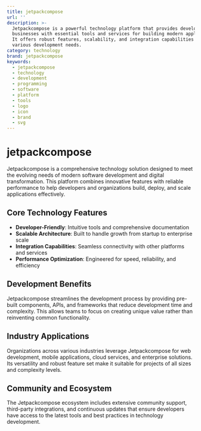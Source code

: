 ```yaml
---
title: jetpackcompose
url: ''
description: >-
  Jetpackcompose is a powerful technology platform that provides developers and
  businesses with essential tools and services for building modern applications.
  It offers robust features, scalability, and integration capabilities for
  various development needs.
category: technology
brand: jetpackcompose
keywords:
  - jetpackcompose
  - technology
  - development
  - programming
  - software
  - platform
  - tools
  - logo
  - icon
  - brand
  - svg
---
```


# jetpackcompose

Jetpackcompose is a comprehensive technology solution designed to meet the evolving needs of modern software development and digital transformation. This platform combines innovative features with reliable performance to help developers and organizations build, deploy, and scale applications effectively.

## Core Technology Features

- **Developer-Friendly**: Intuitive tools and comprehensive documentation
- **Scalable Architecture**: Built to handle growth from startup to enterprise scale
- **Integration Capabilities**: Seamless connectivity with other platforms and services
- **Performance Optimization**: Engineered for speed, reliability, and efficiency

## Development Benefits

Jetpackcompose streamlines the development process by providing pre-built components, APIs, and frameworks that reduce development time and complexity. This allows teams to focus on creating unique value rather than reinventing common functionality.

## Industry Applications

Organizations across various industries leverage Jetpackcompose for web development, mobile applications, cloud services, and enterprise solutions. Its versatility and robust feature set make it suitable for projects of all sizes and complexity levels.

## Community and Ecosystem

The Jetpackcompose ecosystem includes extensive community support, third-party integrations, and continuous updates that ensure developers have access to the latest tools and best practices in technology development.
